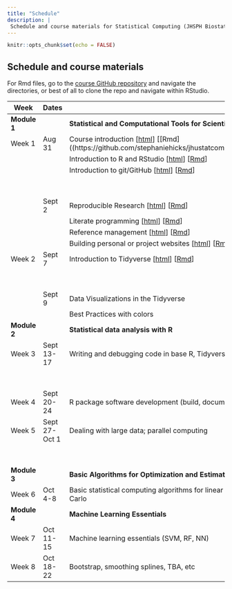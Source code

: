 ```yaml
---
title: "Schedule"
description: |
 Schedule and course materials for Statistical Computing (JHSPH Biostatistics 140.776 Fall 2021).
---
```


```r
knitr::opts_chunk$set(echo = FALSE)
```


## Schedule and course materials

For Rmd files, go to the [course GitHub repository](https://github.com/stephaniehicks/jhustatcomputing2021) and navigate the directories, or best of all to clone the repo and navigate within RStudio.

::: l-body-outset
| Week   | Dates           | Topics                             | Projects | 
|--------- | ----------- | ----------------------------------- | --------------- |
| **Module 1** |    | **Statistical and Computational Tools for Scientific and Reproducible Research** | 
| Week 1      | Aug 31  | Course introduction [[html](posts/welcome/index.html)] [[Rmd]((https://github.com/stephaniehicks/jhustatcomputing2021/blob/main/_posts/welcome/welcome.Rmd)] |  | 
| | | Introduction to R and RStudio [[html](posts/2021-08-31-introduction-to-r-and-rstudio/index.html)] [[Rmd](https://github.com/stephaniehicks/jhustatcomputing2021/blob/main/_posts/2021-08-31-introduction-to-r-and-rstudio/introduction-to-r-and-rstudio.Rmd)] |  |
| | | Introduction to git/GitHub [[html](posts/2021-08-31-introduction-to-gitgithub/index.html)] [[Rmd](https://github.com/stephaniehicks/jhustatcomputing2021/blob/main/_posts/2021-08-31-introduction-to-gitgithub/introduction-to-gitgithub.Rmd)] |  |
| | | | Project 0 [[html](projects/2021-08-31-project-0/index.html)] |
| | Sept 2 | Reproducible Research [[html](posts/2021-09-02-reproducible-research/index.html)] [[Rmd](https://github.com/stephaniehicks/jhustatcomputing2021/blob/main/_posts/2021-09-02-reproducible-research/reproducible-research.Rmd)] |  |
| | | Literate programming [[html](posts/2021-09-02-literate-programming/index.html)] [[Rmd](https://github.com/stephaniehicks/jhustatcomputing2021/blob/main/_posts/2021-09-02-literate-programming/literate-programming.Rmd)] |  |
| | | Reference management [[html](posts/2021-09-02-reference-management/index.html)] [[Rmd](https://github.com/stephaniehicks/jhustatcomputing2021/blob/main/_posts/2021-09-02-reference-management/reference-management.Rmd)] |  |
| | | Building personal or project websites [[html](posts/2021-09-02-building-websites/index.html)] [[Rmd](https://github.com/stephaniehicks/jhustatcomputing2021/blob/main/_posts/2021-09-02-building-websites/building-websites.Rmd)] |  |
| Week 2      | Sept 7       | Introduction to Tidyverse [[html]()] [[Rmd]()] | |
| | | | Project 1 [[html](projects/2021-09-07-project-1/index.html)] |
| | Sept 9 | Data Visualizations in the Tidyverse  | |
| | | Best Practices with colors |  |
| **Module 2** |    | **Statistical data analysis with R** |  |
| Week 3      | Sept 13-17      | Writing and debugging code in base R, Tidyverse, and Python (control structures, functions, regex, etc) | |
| | | | Project 2 [[html](projects/2021-09-14-project-2/index.html)] |
| Week 4      | Sept 20-24      | R package software development (build, document, test, debug) | |
| Week 5      | Sept 27-Oct 1   | Dealing with large data; parallel computing | |
| | | | Project 3 [[html](projects/2021-09-28-project-3/index.html)] |
| **Module 3** |    | **Basic Algorithms for Optimization and Estimation ** |  |
| Week 6      | Oct 4-8         | Basic statistical computing algorithms for linear regression, optimization, EM algorithm, and Monte Carlo | |
| **Module 4** |    | **Machine Learning Essentials** | |
| Week 7      | Oct 11-15       | Machine learning essentials (SVM, RF, NN) | |
| Week 8      | Oct 18-22       | Bootstrap, smoothing splines, TBA, etc         | |
:::


